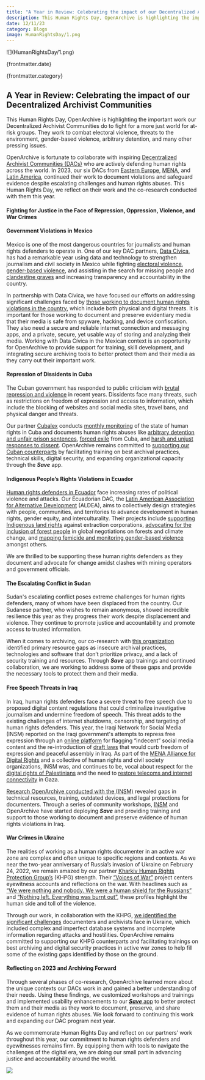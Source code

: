 ```yaml
---
title: "A Year in Review: Celebrating the impact of our Decentralized Archivist Communities"
description: This Human Rights Day, OpenArchive is highlighting the important work our Decentralized Archivist Communities do to fight for a more just world for at-risk groups. They work to combat electoral violence, threats to the environment, gender-based violence, arbitrary detention, and many other pressing issues. 
date: 12/11/23
category: Blogs
image: HumanRightsDay/1.png
---
```



<ArticleHeaderSection>
![](HumanRightsDay/1.png)

{frontmatter.date}

{frontmatter.category}

## A Year in Review: Celebrating the impact of our Decentralized Archivist Communities

This Human Rights Day, OpenArchive is highlighting the important work our Decentralized Archivist Communities do to fight for a more just world for at-risk groups. They work to combat electoral violence, threats to the environment, gender-based violence, arbitrary detention, and many other pressing issues. 

</ArticleHeaderSection>
<ContentSection>

OpenArchive is fortunate to collaborate with inspiring [Decentralized Archivist Communities (DACs)](https://open-archive.org/programs) who are actively defending human rights across the world. In 2023, our six DACs from [Eastern Europe](https://open-archive.org/programs/our-users/eastern-europe), [MENA](https://open-archive.org/programs/our-users/mena), and [Latin America](https://open-archive.org/programs/our-users/latam), continued their work to document violations and safeguard evidence despite escalating challenges and human rights abuses. This Human Rights Day, we reflect on their work and the co-research conducted with them this year. 

#### Fighting for Justice in the Face of Repression, Oppression, Violence, and War Crimes

#### Government Violations in Mexico

Mexico is one of the most dangerous countries for journalists and human rights defenders to operate in. One of our key DAC partners, [Data Cívica](https://datacivica.org/), has had a remarkable year using data and technology to strengthen journalism and civil society in Mexico while fighting [electoral violence](https://drive.google.com/file/d/1Gm9f_mu99c4pLLio6LqdO01FPp26ayvm/view), [gender-based violence](https://www.animalpolitico.com/analisis/organizaciones/el-foco/de-victimas-a-sujetas-de-derechos-la-avgm-y-el-caso-de-michoacan), and assisting in the search for missing people and [clandestine graves](https://x.com/datacivica/status/1731704954874691598?s=20) and increasing transparency and accountability in the country. 

In partnership with Data Cívica, we have focused our efforts on addressing significant challenges faced by [those working to document human rights violations in the country](https://open-archive.org/news/memo-from-mexico), which include both physical and digital threats. It is important for those working to document and preserve evidentiary media that their media is safe from spyware, hacking, and device confiscation. They also need a secure and reliable internet connection and messaging apps, and a private, secure, yet usable way of storing and analyzing their media. Working with Data Cívica in the Mexican context is an opportunity for OpenArchive to provide support for training, skill development, and integrating secure archiving tools to better protect them and their media as they carry out their important work.

#### Repression of Dissidents in Cuba

The Cuban government has responded to public criticism with [brutal repression and violence](https://www.hrw.org/world-report/2022/country-chapters/cuba) in recent years. Dissidents face many threats, such as restrictions on freedom of expression and access to information, which include the blocking of websites and social media sites, travel bans, and physical danger and threats. 

Our partner [Cubalex](https://cubalex.org/) conducts [monthly monitoring](https://cubalex.org/report/informe-mensual-sobre-la-situacion-de-los-derechos-humanos-en-cuba-octubre-de-2023/) of the state of human rights in Cuba and documents human rights abuses like [arbitrary detention and unfair prison sentences](https://cubalex.org/report/claridad-y-justicia-un-analisis-de-las-practicas-de-detencion-en-cuba/), [forced exile](https://cubalex.org/report/metodo-cuba-testimonios-de-artistas-independientes-sobre-el-exilio-forzado/) from Cuba, and [harsh and unjust responses to dissent](https://cubalex.org/report/como-llegamos-al-11j-analisis-de-sentencias-por-el-delito-de-sedicion-y-proteccion-penal-en-la-actualidad-en-cuba/). OpenArchive remains committed to [supporting our Cuban counterparts](https://open-archive.org/news/memo-from-havana) by facilitating training on best archival practices, technical skills, digital security, and expanding organizational capacity through the _**Save**_ app.

#### Indigenous People’s Rights Violations in Ecuador

[Human rights defenders in Ecuador](https://open-archive.org/news/memo-from-Quito) face increasing rates of political violence and attacks. Our Ecuadorian DAC, the [Latin American Association for Alternative Development](https://www.fundacionaldea.org/) (ALDEA), aims to collectively design strategies with people, communities, and territories to advance development in human rights, gender equity, and interculturality. Their projects include [supporting Indigenous land rights](https://geografiacriticaecuador.org/) against extraction corporations, [advocating for the inclusion of forest people](http://weavingties.org/) in global negotiations on forests and climate change, and [mapping femicide and monitoring gender-based violence](https://www.fundacionaldea.org/texto-introduccion-proyectos) amongst others. 

We are thrilled to be supporting these human rights defenders as they document and advocate for change amidst clashes with mining operators and government officials. 

#### The Escalating Conflict in Sudan

Sudan's escalating conflict poses extreme challenges for human rights defenders, many of whom have been displaced from the country. Our Sudanese partner, who wishes to remain anonymous, showed incredible resilience this year as they progress their work despite displacement and violence. They continue to promote justice and accountability and promote access to trusted information. 

When it comes to archiving, our co-research with [this organization](https://open-archive.org/news/memo-from-khartoum) identified primary resource gaps as insecure archival practices, technologies and software that don’t prioritize privacy, and a lack of security training and resources. Through _**Save**_ app trainings and continued collaboration, we are working to address some of these gaps and provide the necessary tools to protect them and their media.

#### Free Speech Threats in Iraq

In Iraq, human rights defenders face a severe threat to free speech due to proposed digital content regulations that could criminalize investigative journalism and undermine freedom of speech. This threat adds to the existing challenges of internet shutdowns, censorship, and targeting of human rights defenders. This year, the Iraqi Network for Social Media (INSM) reported on the Iraqi government's attempts to repress free expression through an [online platform](https://insm-iq.org/en/archives/843) for flagging “indecent” social media content and the re-introduction of [draft laws](https://insm-iq.org/en/archives/904) that would curb freedom of expression and peaceful assembly in Iraq. As part of the [MENA Alliance for Digital Rights](https://aadr.network/en/home/) and a collective of human rights and civil society organizations, INSM was, and continues to be, vocal about respect for the [digital rights of Palestinians](https://insm-iq.org/en/archives/969) and the need to [restore telecoms and internet connectivity](https://insm-iq.org/en/archives/1016) in Gaza.  

[Research OpenArchive conducted with the (INSM)](https://open-archive.org/news/memo-from-baghdad) revealed gaps in technical resources, training, outdated devices, and legal protections for documenters. Through a series of community workshops, [INSM](https://insm-iq.org/en/) and OpenArchive have started deploying _**Save**_ and providing training and support to those working to document and preserve evidence of human rights violations in Iraq. 

#### War Crimes in Ukraine

The realities of working as a human rights documenter in an active war zone are complex and often unique to specific regions and contexts. As we near the two-year anniversary of Russia’s invasion of Ukraine on February 24, 2022, we remain amazed by our partner [Kharkiv Human Rights Protection Group’s](https://khpg.org/en/) (KHPG) strength. Their [“Voices of War”](https://khpg.org/en/1309) project centers eyewitness accounts and reflections on the war. With headlines such as [“We were nothing and nobody. We were a human shield for the Russians”](https://khpg.org/en/1608812422) and [“Nothing left. Everything was burnt out”](https://khpg.org/en/1608813063), these profiles highlight the human side and toll of the violence. 

Through our work, in collaboration with the KHPG, [we identified the significant challenges](https://open-archive.org/news/memo-from-kharkiv) documenters and archivists face in Ukraine, which included complex and imperfect database systems and incomplete information regarding attacks and hostilities. OpenArchive remains committed to supporting our KHPG counterparts and facilitating trainings on best archiving and digital security practices in active war zones to help fill some of the existing gaps identified by those on the ground.

#### Reflecting on 2023 and Archiving Forward

Through several phases of co-research, OpenArchive learned more about the unique contexts our DACs work in and gained a better understanding of their needs. Using these findings, we customized workshops and trainings and implemented usability enhancements to our [_**Save**_ app](https://open-archive.org/save) to better protect them and their media as they work to document, preserve, and share evidence of human rights abuses. We look forward to continuing this work and expanding our DAC program next year.
 
As we commemorate Human Rights Day and reflect on our partners’ work throughout this year, our commitment to human rights defenders and eyewitnesses remains firm. By equipping them with tools to navigate the challenges of the digital era, we are doing our small part in advancing justice and accountability around the world.

![](HumanRightsDay/2.png)

</ContentSection>

